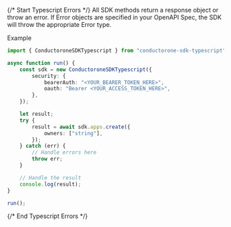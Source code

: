 {/* Start Typescript Errors */}
All SDK methods return a response object or throw an error. If Error objects are specified in your OpenAPI Spec, the SDK will throw the appropriate Error type.



Example

```typescript
import { ConductoroneSDKTypescript } from "conductorone-sdk-typescript";

async function run() {
    const sdk = new ConductoroneSDKTypescript({
        security: {
            bearerAuth: "<YOUR_BEARER_TOKEN_HERE>",
            oauth: "Bearer <YOUR_ACCESS_TOKEN_HERE>",
        },
    });

    let result;
    try {
        result = await sdk.apps.create({
            owners: ["string"],
        });
    } catch (err) {
        // Handle errors here
        throw err;
    }

    // Handle the result
    console.log(result);
}

run();

```
{/* End Typescript Errors */}
